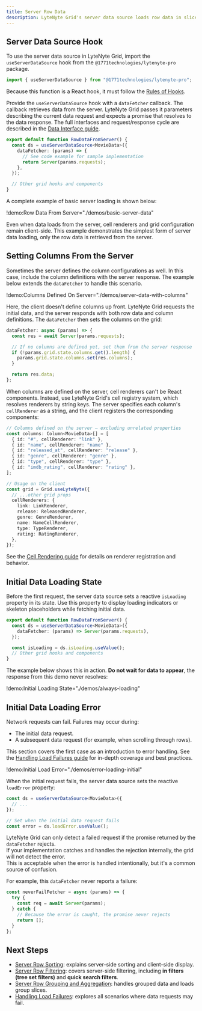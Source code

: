 ```yaml
---
title: Server Row Data
description: LyteNyte Grid's server data source loads row data in slices and retrieves data on demand.
---
```


## Server Data Source Hook

To use the server data source in LyteNyte Grid, import
the `useServerDataSource` hook from the `@1771technologies/lytenyte-pro` package.

```ts
import { useServerDataSource } from "@1771technologies/lytenyte-pro";
```

Because this function is a React hook, it must follow
the [Rules of Hooks](https://react.dev/reference/rules/rules-of-hooks).

Provide the `useServerDataSource` hook with a `dataFetcher` callback. The callback retrieves
data from the server. LyteNyte Grid passes it parameters describing the current data
request and expects a promise that resolves to the data response. The full
interfaces and request/response cycle are described in the
[Data Interface guide](/docs/server-data-loading-interface).

```ts
export default function RowDataFromServer() {
  const ds = useServerDataSource<MovieData>({
    dataFetcher: (params) => {
      // See code example for sample implementation
      return Server(params.requests);
    },
  });

  // Other grid hooks and components
}
```

A complete example of basic server loading is shown below:

!demo:Row Data From Server="./demos/basic-server-data"

Even when data loads from the server, cell renderers and grid configuration
remain client-side. This example demonstrates the simplest form of server
data loading, only the row data is retrieved from the server.

## Setting Columns From the Server

Sometimes the server defines the column configurations as well. In this case, include the column
definitions with the server response. The example below extends
the `dataFetcher` to handle this scenario.

!demo:Columns Defined On Server="./demos/server-data-with-columns"

Here, the client doesn't define columns up front. LyteNyte Grid requests the
initial data, and the server responds with both row data and column
definitions. The `dataFetcher` then sets the columns on the grid:

```ts
dataFetcher: async (params) => {
  const res = await Server(params.requests);

  // If no columns are defined yet, set them from the server response
  if (!params.grid.state.columns.get().length) {
    params.grid.state.columns.set(res.columns);
  }

  return res.data;
};
```

When columns are defined on the server, cell renderers can't be
React components. Instead, use LyteNyte Grid's cell registry system, which resolves
renderers by string keys. The server specifies each column's `cellRenderer` as a string,
and the client registers the corresponding components:

```ts
// Columns defined on the server — excluding unrelated properties
const columns: Column<MovieData>[] = [
  { id: "#", cellRenderer: "link" },
  { id: "name", cellRenderer: "name" },
  { id: "released_at", cellRenderer: "release" },
  { id: "genre", cellRenderer: "genre" },
  { id: "type", cellRenderer: "type" },
  { id: "imdb_rating", cellRenderer: "rating" },
];

// Usage on the client
const grid = Grid.useLyteNyte({
  // ...other grid props
  cellRenderers: {
    link: LinkRenderer,
    release: ReleasedRenderer,
    genre: GenreRenderer,
    name: NameCellRenderer,
    type: TypeRenderer,
    rating: RatingRenderer,
  },
});
```

See the [Cell Rendering guide](/docs/cell-custom-renderers) for
details on renderer registration and behavior.

## Initial Data Loading State

Before the first request, the server data source sets a reactive
`isLoading` property in its state. Use this property to display
loading indicators or skeleton placeholders while fetching initial data.

```ts
export default function RowDataFromServer() {
  const ds = useServerDataSource<MovieData>({
    dataFetcher: (params) => Server(params.requests),
  });

  const isLoading = ds.isLoading.useValue();
  // Other grid hooks and components
}
```

The example below shows this in action.
**Do not wait for data to appear**, the response from this demo never resolves:

!demo:Initial Loading State="./demos/always-loading"

## Initial Data Loading Error

Network requests can fail. Failures may occur during:

- The initial data request.
- A subsequent data request (for example, when scrolling through rows).

This section covers the first case as an introduction to error handling.
See the [Handling Load Failures guide](/docs/server-data-loading-handling-load-failures)
for in-depth coverage and best practices.

!demo:Initial Load Error="./demos/error-loading-initial"

When the initial request fails, the server data source sets the
reactive `loadError` property:

```ts
const ds = useServerDataSource<MovieData>({
  // ...
});

// Set when the initial data request fails
const error = ds.loadError.useValue();
```

<Callout>

LyteNyte Grid can only detect a failed request if the promise returned by the `dataFetcher` rejects.  
If your implementation catches and handles the rejection internally, the grid will not detect the error.  
This is acceptable when the error is handled intentionally, but it's a common source of confusion.

For example, this `dataFetcher` never reports a failure:

```ts
const neverFailFetcher = async (params) => {
  try {
    const req = await Server(params);
  } catch {
    // Because the error is caught, the promise never rejects
    return [];
  }
};
```

</Callout>

## Next Steps

- [Server Row Sorting](/docs/server-data-loading-row-sorting): explains server-side sorting and client-side display.
- [Server Row Filtering](/docs/server-data-loading-row-filtering): covers server-side filtering, including **in filters (tree set filters)** and **quick search filters**.
- [Server Row Grouping and Aggregation](/docs/server-data-loading-row-grouping-and-aggregation): handles grouped data and loads group slices.
- [Handling Load Failures](/docs/server-data-loading-handling-load-failures): explores all scenarios where data requests may fail.
